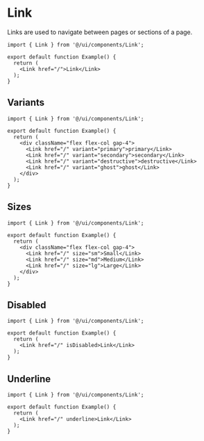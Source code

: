 # Link

Links are used to navigate between pages or sections of a page.

```tsx
import { Link } from '@/ui/components/Link';

export default function Example() {
  return (
    <Link href="/">Link</Link>
  );
}
```

## Variants

```tsx
import { Link } from '@/ui/components/Link';

export default function Example() {
  return (
    <div className="flex flex-col gap-4">
      <Link href="/" variant="primary">primary</Link>
      <Link href="/" variant="secondary">secondary</Link>
      <Link href="/" variant="destructive">destructive</Link>
      <Link href="/" variant="ghost">ghost</Link>
    </div>
  );
}
```

## Sizes

```tsx
import { Link } from '@/ui/components/Link';

export default function Example() {
  return (
    <div className="flex flex-col gap-4">
      <Link href="/" size="sm">Small</Link>
      <Link href="/" size="md">Medium</Link>
      <Link href="/" size="lg">Large</Link>
    </div>
  );
}
```

## Disabled

```tsx
import { Link } from '@/ui/components/Link';

export default function Example() {
  return (
    <Link href="/" isDisabled>Link</Link>
  );
}
```

## Underline

```tsx
import { Link } from '@/ui/components/Link';

export default function Example() {
  return (
    <Link href="/" underline>Link</Link>
  );
}
```